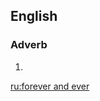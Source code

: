 ==English==

===Adverb===
{{head|en|adverb|head=[[forever]] [[and]] [[ever]]}}

# {{alternative spelling of|for ever and ever}}

[[ru:forever and ever]]